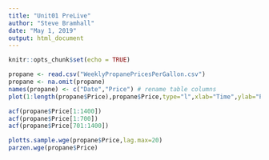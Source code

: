 ```yaml
---
title: "Unit01 PreLive"
author: "Steve Bramhall"
date: "May 1, 2019"
output: html_document
---
```


```r
knitr::opts_chunk$set(echo = TRUE)
```

```r
propane <- read.csv("WeeklyPropanePricesPerGallon.csv")
propane <- na.omit(propane)
names(propane) <- c("Date","Price") # rename table columns
plot(1:length(propane$Price),propane$Price,type="l",xlab="Time",ylab="Propane Price per Gallon")

acf(propane$Price[1:1400])
acf(propane$Price[1:700])
acf(propane$Price[701:1400])
```

 ```r
plotts.sample.wge(propane$Price,lag.max=20)
parzen.wge(propane$Price)
```

